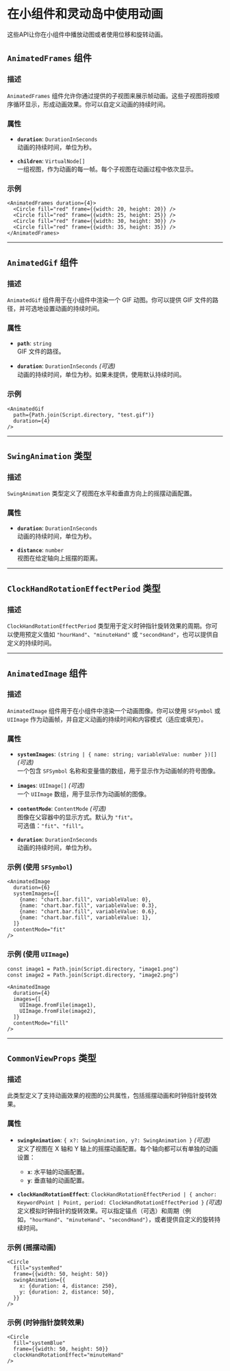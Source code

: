 # 在小组件和灵动岛中使用动画 

这些API让你在小组件中播放动图或者使用位移和旋转动画。

## `AnimatedFrames` 组件

### 描述
`AnimatedFrames` 组件允许你通过提供的子视图来展示帧动画。这些子视图将按顺序循环显示，形成动画效果。你可以自定义动画的持续时间。

### 属性
- **`duration`**: `DurationInSeconds`  
  动画的持续时间，单位为秒。
  
- **`children`**: `VirtualNode[]`  
  一组视图，作为动画的每一帧。每个子视图在动画过程中依次显示。

### 示例
```tsx
<AnimatedFrames duration={4}>
  <Circle fill="red" frame={{width: 20, height: 20}} />
  <Circle fill="red" frame={{width: 25, height: 25}} />
  <Circle fill="red" frame={{width: 30, height: 30}} />
  <Circle fill="red" frame={{width: 35, height: 35}} />
</AnimatedFrames>
```

---

## `AnimatedGif` 组件

### 描述
`AnimatedGif` 组件用于在小组件中渲染一个 GIF 动图。你可以提供 GIF 文件的路径，并可选地设置动画的持续时间。

### 属性
- **`path`**: `string`  
  GIF 文件的路径。
  
- **`duration`**: `DurationInSeconds` _(可选)_  
  动画的持续时间，单位为秒。如果未提供，使用默认持续时间。

### 示例
```tsx
<AnimatedGif
  path={Path.join(Script.directory, "test.gif")}
  duration={4}
/>
```

---

## `SwingAnimation` 类型

### 描述
`SwingAnimation` 类型定义了视图在水平和垂直方向上的摇摆动画配置。

### 属性
- **`duration`**: `DurationInSeconds`  
  动画的持续时间，单位为秒。

- **`distance`**: `number`  
  视图在给定轴向上摇摆的距离。

---

## `ClockHandRotationEffectPeriod` 类型

### 描述
`ClockHandRotationEffectPeriod` 类型用于定义时钟指针旋转效果的周期。你可以使用预定义值如 `"hourHand"`、`"minuteHand"` 或 `"secondHand"`，也可以提供自定义的持续时间。

---

## `AnimatedImage` 组件

### 描述
`AnimatedImage` 组件用于在小组件中渲染一个动画图像。你可以使用 `SFSymbol` 或 `UIImage` 作为动画帧，并自定义动画的持续时间和内容模式（适应或填充）。

### 属性
- **`systemImages`**: `(string | { name: string; variableValue: number })[]` _(可选)_  
  一个包含 `SFSymbol` 名称和变量值的数组，用于显示作为动画帧的符号图像。
  
- **`images`**: `UIImage[]` _(可选)_  
  一个 `UIImage` 数组，用于显示作为动画帧的图像。

- **`contentMode`**: `ContentMode` _(可选)_  
  图像在父容器中的显示方式。默认为 `"fit"`。  
  可选值：`"fit"`、`"fill"`。

- **`duration`**: `DurationInSeconds`  
  动画的持续时间，单位为秒。

### 示例 (使用 `SFSymbol`)
```tsx
<AnimatedImage
  duration={6}
  systemImages={[
    {name: "chart.bar.fill", variableValue: 0},
    {name: "chart.bar.fill", variableValue: 0.3},
    {name: "chart.bar.fill", variableValue: 0.6},
    {name: "chart.bar.fill", variableValue: 1},
  ]}
  contentMode="fit"
/>
```

### 示例 (使用 `UIImage`)
```tsx
const image1 = Path.join(Script.directory, "image1.png")
const image2 = Path.join(Script.directory, "image2.png")

<AnimatedImage
  duration={4}
  images={[
    UIImage.fromFile(image1),
    UIImage.fromFile(image2),
  ]}
  contentMode="fill"
/>
```

---

## `CommonViewProps` 类型

### 描述
此类型定义了支持动画效果的视图的公共属性，包括摇摆动画和时钟指针旋转效果。

### 属性
- **`swingAnimation`**: `{ x?: SwingAnimation, y?: SwingAnimation }` _(可选)_  
  定义了视图在 X 轴和 Y 轴上的摇摆动画配置。每个轴向都可以有单独的动画设置：
  - **`x`**: 水平轴的动画配置。
  - **`y`**: 垂直轴的动画配置。

- **`clockHandRotationEffect`**: `ClockHandRotationEffectPeriod | { anchor: KeywordPoint | Point, period: ClockHandRotationEffectPeriod }` _(可选)_  
  定义模拟时钟指针的旋转效果。可以指定锚点（可选）和周期（例如，`"hourHand"`、`"minuteHand"`、`"secondHand"`），或者提供自定义的旋转持续时间。

### 示例 (摇摆动画)
```tsx
<Circle
  fill="systemRed"
  frame={{width: 50, height: 50}}
  swingAnimation={{
    x: {duration: 4, distance: 250},
    y: {duration: 2, distance: 50},
  }}
/>
```

### 示例 (时钟指针旋转效果)
```tsx
<Circle
  fill="systemBlue"
  frame={{width: 50, height: 50}}
  clockHandRotationEffect="minuteHand"
/>
```